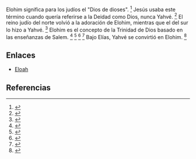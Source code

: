 Elohim significa para los judíos el "Dios de dioses". <ref>{{lib|LU|169|4|8}}</ref> Jesús usaba este término cuando quería referirse a la Deidad como Dios, nunca Yahvé. <ref>{{lib|LU|169|4|5}}</ref> El reino judío del norte volvió a la adoración de Elohim, mientras que el del sur lo hizo a Yahvé. <ref>{{lib|LU|97|9|17}}</ref> Elohim es el concepto de la Trinidad de Dios basado en las enseñanzas de Salem. <ref>{{lib|LU|96|1|8}}</ref> <ref>{{lib|LU|104|1|8}}</ref> <ref>{{lib|LU|142|3|6}}</ref> <ref>{{lib|LU|169|4|5,8-10}}</ref> Bajo Elías, Yahvé se convirtió en Elohim. <ref>{{lib|LU|97|3|6}}</ref> 

== Enlaces ==

* [[Eloah]]


== Referencias ==
<references />
